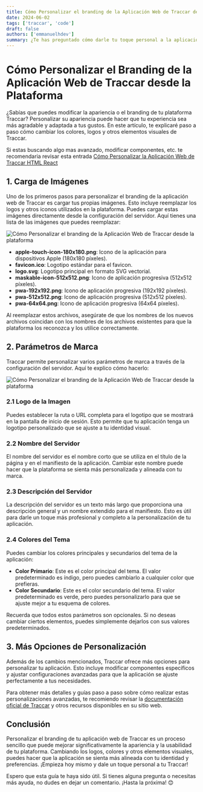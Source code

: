 ```yaml
---
title: Cómo Personalizar el branding de la Aplicación Web de Traccar desde la plataforma
date: 2024-06-02
tags: ['traccar', 'code']
draft: false
authors: ['emmanuelhdev']
summary: ¿Te has preguntado cómo darle tu toque personal a la aplicación web de Traccar? Personalizar su apariencia puede hacer que tu experiencia sea más agradable y adaptada a tus gustos. En este artículo, te explicaremos paso a paso cómo cambiar los colores, logos y otros elementos visuales de Traccar. ¡Vamos a empezar!
---
```


# Cómo Personalizar el Branding de la Aplicación Web de Traccar desde la Plataforma

¿Sabías que puedes modificar la apariencia o el branding de tu plataforma Traccar? Personalizar su apariencia puede hacer que tu experiencia sea más agradable y adaptada a tus gustos. En este artículo, te explicaré paso a paso cómo cambiar los colores, logos y otros elementos visuales de Traccar.

Si estas buscando algo mas avanzado, modificar componentes, etc. te recomendaria revisar esta entrada [Cómo Personalizar la Aplicación Web de Traccar HTML React](/blog/traccar/como-personalizar-traccar-web)

## 1. Carga de Imágenes

Uno de los primeros pasos para personalizar el branding de la aplicación web de Traccar es cargar tus propias imágenes. Esto incluye reemplazar los logos y otros iconos utilizados en la plataforma. Puedes cargar estas imágenes directamente desde la configuración del servidor. Aquí tienes una lista de las imágenes que puedes reemplazar:

![Cómo Personalizar el branding de la Aplicación Web de Traccar desde la plataforma](/static/images/upload.png)

- **apple-touch-icon-180x180.png**: Icono de la aplicación para dispositivos Apple (180x180 píxeles).
- **favicon.ico**: Logotipo estándar para el favicon.
- **logo.svg**: Logotipo principal en formato SVG vectorial.
- **maskable-icon-512x512.png**: Icono de aplicación progresiva (512x512 píxeles).
- **pwa-192x192.png**: Icono de aplicación progresiva (192x192 píxeles).
- **pwa-512x512.png**: Icono de aplicación progresiva (512x512 píxeles).
- **pwa-64x64.png**: Icono de aplicación progresiva (64x64 píxeles).

Al reemplazar estos archivos, asegúrate de que los nombres de los nuevos archivos coincidan con los nombres de los archivos existentes para que la plataforma los reconozca y los utilice correctamente.

## 2. Parámetros de Marca

Traccar permite personalizar varios parámetros de marca a través de la configuración del servidor. Aquí te explico cómo hacerlo:

![Cómo Personalizar el branding de la Aplicación Web de Traccar desde la plataforma](/static/images/attributes.png)

### 2.1 Logo de la Imagen

Puedes establecer la ruta o URL completa para el logotipo que se mostrará en la pantalla de inicio de sesión. Esto permite que tu aplicación tenga un logotipo personalizado que se ajuste a tu identidad visual.

### 2.2 Nombre del Servidor

El nombre del servidor es el nombre corto que se utiliza en el título de la página y en el manifiesto de la aplicación. Cambiar este nombre puede hacer que la plataforma se sienta más personalizada y alineada con tu marca.

### 2.3 Descripción del Servidor

La descripción del servidor es un texto más largo que proporciona una descripción general y un nombre extendido para el manifiesto. Esto es útil para darle un toque más profesional y completo a la personalización de tu aplicación.

### 2.4 Colores del Tema

Puedes cambiar los colores principales y secundarios del tema de la aplicación:

- **Color Primario**: Este es el color principal del tema. El valor predeterminado es índigo, pero puedes cambiarlo a cualquier color que prefieras.
- **Color Secundario**: Este es el color secundario del tema. El valor predeterminado es verde, pero puedes personalizarlo para que se ajuste mejor a tu esquema de colores.

Recuerda que todos estos parámetros son opcionales. Si no deseas cambiar ciertos elementos, puedes simplemente dejarlos con sus valores predeterminados.

## 3. Más Opciones de Personalización

Además de los cambios mencionados, Traccar ofrece más opciones para personalizar tu aplicación. Esto incluye modificar componentes específicos y ajustar configuraciones avanzadas para que la aplicación se ajuste perfectamente a tus necesidades.

Para obtener más detalles y guías paso a paso sobre cómo realizar estas personalizaciones avanzadas, te recomiendo revisar la [documentación oficial de Traccar](https://www.traccar.org/branding-web/) y otros recursos disponibles en su sitio web.

## Conclusión

Personalizar el branding de tu aplicación web de Traccar es un proceso sencillo que puede mejorar significativamente la apariencia y la usabilidad de tu plataforma. Cambiando los logos, colores y otros elementos visuales, puedes hacer que la aplicación se sienta más alineada con tu identidad y preferencias. ¡Empieza hoy mismo y dale un toque personal a tu Traccar!

Espero que esta guía te haya sido útil. Si tienes alguna pregunta o necesitas más ayuda, no dudes en dejar un comentario. ¡Hasta la próxima! 😊
